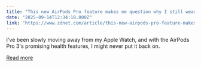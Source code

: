 ```yaml
---
title: "This new AirPods Pro feature makes me question why I still wear an Apple Watch"
date: "2025-09-14T12:34:18.000Z"
link: "https://www.zdnet.com/article/this-new-airpods-pro-feature-makes-me-question-why-i-still-wear-an-apple-watch/"
---
```


I've been slowly moving away from my Apple Watch, and with the AirPods Pro 3's promising health features, I might never put it back on.

[Read more](https://www.zdnet.com/article/this-new-airpods-pro-feature-makes-me-question-why-i-still-wear-an-apple-watch/)
